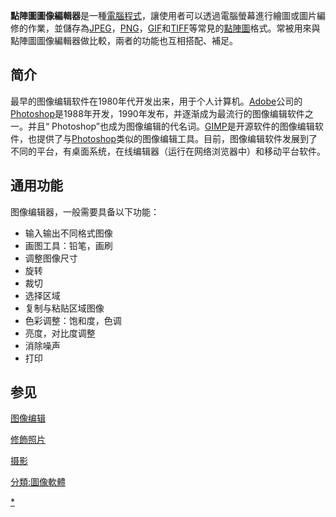 {{noteTA
|skin=黑白分明
|G1=IT
|1=zh-hans:运行; zh-hant:執行;
|2=zh-hans:编程; zh-hant:程式設計;
|3=zh-hans:计算机程序; zh-hant:電腦程式;
}}{{multiple issues|
{{expand|time=2014-08-12T09:36:28+00:00}}
{{expert|time=2014-08-12T09:36:28+00:00}}
{{unreferenced|time=2014-08-12T09:36:28+00:00}}
}}

'''點陣圖圖像編輯器'''是一種[[電腦程式|電腦程式]]，讓使用者可以透過電腦螢幕進行繪圖或圖片編修的作業，並儲存為[[JPEG|JPEG]]，[[PNG|PNG]]，[[GIF|GIF]]和[[TIFF|TIFF]]等常見的[[點陣圖|點陣圖]]格式。{{le|向量圖圖像編輯器|Vector graphics editor}}常被用來與點陣圖圖像編輯器做比較，兩者的功能也互相搭配、補足。
==简介==
最早的图像编辑软件在1980年代开发出来，用于个人计算机。[[Adobe|Adobe]]公司的[[Photoshop|Photoshop]]是1988年开发，1990年发布，并逐渐成为最流行的图像编辑软件之一。并且“
Photoshop”也成为图像编辑的代名词。[[GIMP|GIMP]]是开源软件的图像编辑软件，也提供了与[[Photoshop|Photoshop]]类似的图像编辑工具。目前，图像编辑软件发展到了不同的平台，有桌面系统，在线编辑器（运行在网络浏览器中）和移动平台软件。

== 通用功能 == 
图像编辑器，一般需要具备以下功能：
* 输入输出不同格式图像
* 画图工具：铅笔，画刷
* 调整图像尺寸
* 旋转
* 裁切
* 选择区域
* 复制与粘贴区域图像
* 色彩调整：饱和度，色调
* 亮度，对比度调整
* 消除噪声
* 打印

== 参见 ==
{{Tsl|en|Comparison of raster graphics editors|图像编辑器比较}}

[[图像编辑|图像编辑]]

[[修飾照片|修飾照片]]

[[摄影|摄影]]

[[分類:圖像軟體|分類:圖像軟體]]
[[Category:位图编辑软件|*]]

{{小作品}}